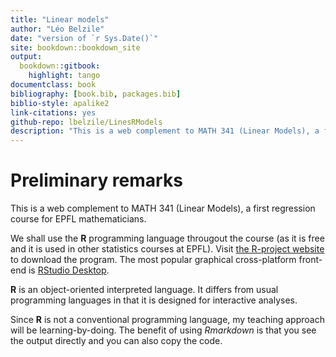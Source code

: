 ```yaml
--- 
title: "Linear models"
author: "Léo Belzile"
date: "version of `r Sys.Date()`"
site: bookdown::bookdown_site
output:
  bookdown::gitbook:
    highlight: tango
documentclass: book
bibliography: [book.bib, packages.bib]
biblio-style: apalike2
link-citations: yes
github-repo: lbelzile/LinesRModels
description: "This is a web complement to MATH 341 (Linear Models), a first regression course for EPFL mathematicians."
---
```


# Preliminary remarks {-}

This is a web complement to MATH 341 (Linear Models), a first regression course for EPFL mathematicians.


We shall use the **R** programming language througout the course (as it is free and it is used in other statistics courses at EPFL). Visit [the R-project website](https://cran.r-project.org/) to download the program. The most popular graphical cross-platform front-end is [RStudio Desktop](https://www.rstudio.com/products/rstudio/download/).

**R** is an object-oriented interpreted language. It differs from usual programming languages in that it is designed for interactive analyses. 


Since **R** is not a conventional programming language, my teaching approach will be learning-by-doing. The benefit of using *Rmarkdown* is that you see the output directly and you can also copy the code.